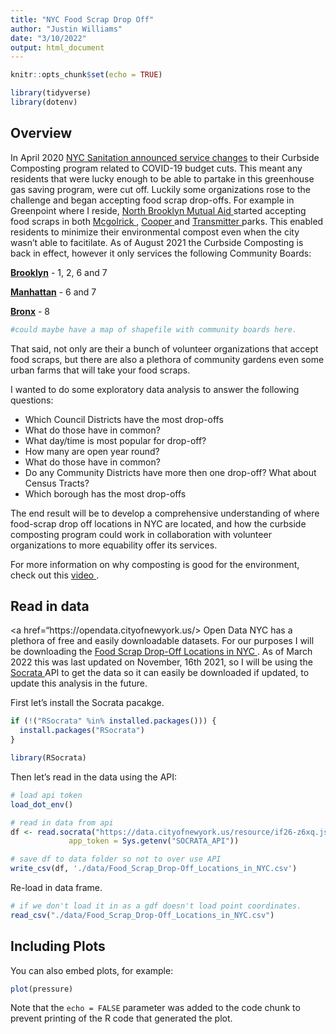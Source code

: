 ```yaml
---
title: "NYC Food Scrap Drop Off"
author: "Justin Williams"
date: "3/10/2022"
output: html_document
---
```


```r
knitr::opts_chunk$set(echo = TRUE)
```

```r
library(tidyverse)
library(dotenv)
```

## Overview

In April 2020 <a href="https://www1.nyc.gov/assets/dsny/site/resources/press-releases/nyc-sanitation-announces-service-changes-related-to-covid-19-budget-cuts"> NYC Sanitation announced service changes</a> to their Curbside Composting program related to COVID-19 budget cuts. This meant any residents that were lucky enough to be able to partake in this greenhouse gas saving program, were cut off. Luckily some organizations rose to the challenge and began accepting food scrap drop-offs. For example in Greenpoint where I reside, <a href=" https://northbrooklynmutualaid.org/"> North Brooklyn Mutual Aid </a> started accepting food scraps in both <a href="https://www.nycgovparks.org/parks/msgr-mcgolrick-park"> Mcgolrick </a>, <a href="https://www.nycgovparks.org/parks/cooper-park"> Cooper </a> and <a href="https://www.nycgovparks.org/parks/transmitter-park"> Transmitter </a> parks. This enabled residents to minimize their environmental compost even when the city wasn't able to facitilate. As of August 2021 the Curbside Composting is back in effect, however it only services the following Community Boards:

<u>**Brooklyn**</u>
- 1, 2, 6 and 7

<u>**Manhattan**</u>
- 6 and 7

<u>**Bronx**</u>
- 8

```r
#could maybe have a map of shapefile with community boards here. 
```

That said, not only are their a bunch of volunteer organizations that accept food scraps, but there are also a plethora of community gardens even some urban farms that will take your food scraps.

I wanted to do some exploratory data analysis to answer the following questions:

-   Which Council Districts have the most drop-offs
-   What do those have in common?
-   What day/time is most popular for drop-off?
-   How many are open year round?
-   What do those have in common?
-   Do any Community Districts have more then one drop-off? What about Census Tracts?
-   Which borough has the most drop-offs

The end result will be to develop a comprehensive understanding of where food-scrap drop off locations in NYC are located, and how the curbside composting program could work in collaboration with volunteer organizations to more equability offer its services.

For more information on why composting is good for the environment, check out this <a href= "https://youtu.be/wBLC-LOa7W8"> video </a>. 

## Read in data

<a href="https://opendata.cityofnewyork.us/> Open Data NYC </a> has a plethora of free and easily downloadable datasets. For our purposes I will be downloading the <a href ="https://data.cityofnewyork.us/Environment/Food-Scrap-Drop-Off-Locations-in-NYC/if26-z6xq"> Food Scrap Drop-Off Locations in NYC </a>. As of March 2022 this was last updated on November, 16th 2021, so I will be using the <a href="https://dev.socrata.com/connectors/rsocrata.html"> Socrata </a> API to get the data so it can easily be downloaded if updated, to update this analysis in the future.

First let's install the Socrata pacakge. 
```r
if (!("RSocrata" %in% installed.packages())) {
  install.packages("RSocrata")
}

library(RSocrata)
```

Then let's read in the data using the API:
```r
# load api token
load_dot_env()

# read in data from api
df <- read.socrata("https://data.cityofnewyork.us/resource/if26-z6xq.json",
             app_token = Sys.getenv("SOCRATA_API"))

# save df to data folder so not to over use API
write_csv(df, './data/Food_Scrap_Drop-Off_Locations_in_NYC.csv')
```

Re-load in data frame.
```r
# if we don't load it in as a gdf doesn't load point coordinates.
read_csv("./data/Food_Scrap_Drop-Off_Locations_in_NYC.csv")
```

## Including Plots

You can also embed plots, for example:

```r
plot(pressure)
```

Note that the `echo = FALSE` parameter was added to the code chunk to prevent printing of the R code that generated the plot.
